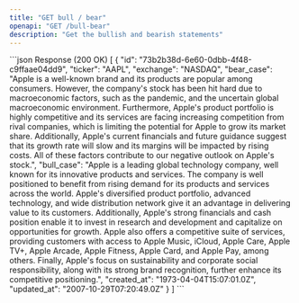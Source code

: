 ```yaml
---
title: "GET bull / bear"
openapi: "GET /bull-bear"
description: "Get the bullish and bearish statements"
---
```


<ResponseExample>
```json Response (200 OK)
[
{
  "id": "73b2b38d-6e60-0dbb-4f48-c9ffaae04dd9",
  "ticker": "AAPL",
  "exchange": "NASDAQ",
  "bear_case": "Apple is  a well-known brand and its products are popular among consumers. However, the company's stock has been hit hard due to macroeconomic factors, such as the pandemic, and the uncertain global macroeconomic environment. Furthermore, Apple's product portfolio is highly competitive and its services are facing increasing competition from rival companies, which is limiting the potential for Apple to grow its market share. Additionally, Apple's current financials and future guidance suggest that its growth rate will slow and its margins will be impacted by rising costs. All of these factors contribute to our negative outlook on Apple's stock.",
  "bull_case": "Apple is  a leading global technology company, well known for its innovative products and services. The company is well positioned to benefit from rising demand for its products and services across the world. Apple's diversified product portfolio, advanced technology, and wide distribution network give it an advantage in delivering value to its customers. Additionally, Apple's strong financials and cash position enable it to invest in research and development and capitalize on opportunities for growth. Apple also offers a competitive suite of services, providing customers with access to Apple Music, iCloud, Apple Care, Apple TV+, Apple Arcade, Apple Fitness, Apple Card, and Apple Pay, among others. Finally, Apple's focus on sustainability and corporate social responsibility, along with its strong brand recognition, further enhance its competitive positioning.",
  "created_at": "1973-04-04T15:07:01.0Z",
  "updated_at": "2007-10-29T07:20:49.0Z"
}
]
```
</ResponseExample>
